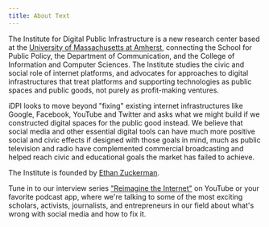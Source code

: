 ```yaml
---
title: About Text
---
```


The Institute for Digital Public Infrastructure is a new research center based at the [University of Massachusetts at Amherst](https://www.umass.edu/), connecting the School for Public Policy, the Department of Communication, and the College of Information and Computer Sciences. The Institute studies the civic and social role of internet platforms, and advocates for approaches to digital infrastructures that treat platforms and supporting technologies as public spaces and public goods, not purely as profit-making ventures.

iDPI looks to move beyond "fixing" existing internet infrastructures like Google, Facebook, YouTube and Twitter and asks what we might build if we constructed digital spaces for the public good instead. We believe that social media and other essential digital tools can have much more positive social and civic effects if designed with those goals in mind, much as public television and radio have complemented commercial broadcasting and helped reach civic and educational goals the market has failed to achieve.

The Institute is founded by [Ethan Zuckerman](https://twitter.com/EthanZ).

Tune in to our interview series ["Reimagine the Internet"](/podcast) on YouTube or your favorite podcast app, where we're talking to some of the most exciting scholars, activists, journalists, and entrepreneurs in our field about what's wrong with social media and how to fix it.
